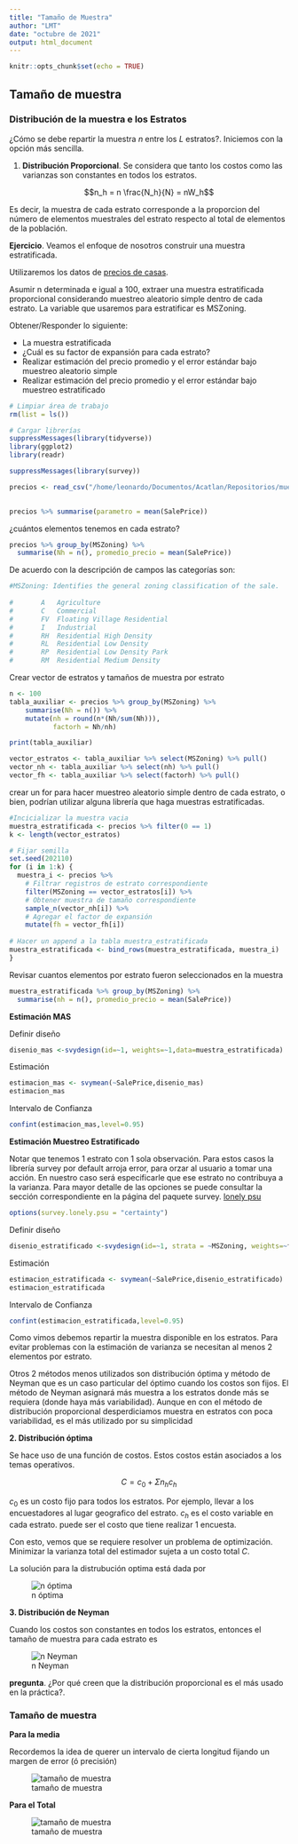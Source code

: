 ```yaml
---
title: "Tamaño de Muestra"
author: "LMT"
date: "octubre de 2021"
output: html_document
---
```


```r
knitr::opts_chunk$set(echo = TRUE)
```

## Tamaño de muestra


### Distribución de la muestra e los Estratos

¿Cómo se debe repartir la muestra $n$ entre los $L$ estratos?. Iniciemos con la opción más sencilla.

1. **Distribución Proporcional**. Se considera que tanto los costos como las varianzas son constantes en todos los estratos.

$$n_h = n \frac{N_h}{N} = nW_h$$

Es decir, la muestra de cada estrato corresponde a la proporcion del número de elementos muestrales del estrato respecto al total de elementos de la población.


**Ejercicio**.  Veamos el enfoque de nosotros construir una muestra estratificada. 


Utilizaremos los datos de [precios de casas](https://www.kaggle.com/c/house-prices-advanced-regression-techniques).

Asumir n determinada e igual a 100, extraer una muestra estratificada proporcional considerando muestreo aleatorio simple dentro de cada estrato. La variable que usaremos para estratificar es MSZoning.

Obtener/Responder lo siguiente:

* La muestra estratificada
* ¿Cuál es su factor de expansión para cada estrato?
* Realizar estimación del precio promedio y el error estándar bajo muestreo aleatorio simple
* Realizar estimación del precio promedio y el error estándar bajo muestreo estratificado



```r
# Limpiar área de trabajo
rm(list = ls())
```


```r
# Cargar librerías
suppressMessages(library(tidyverse))
library(ggplot2)
library(readr)

suppressMessages(library(survey))
```



```r
precios <- read_csv("/home/leonardo/Documentos/Acatlan/Repositorios/muestreo_2021/datos/HousePrices/HousePrices.csv")
          
```

```r
precios %>% summarise(parametro = mean(SalePrice))
```


¿cuántos elementos tenemos en cada estrato?

```r
precios %>% group_by(MSZoning) %>% 
  summarise(Nh = n(), promedio_precio = mean(SalePrice))
```
De acuerdo con la descripción de campos las categorías son:

```r
#MSZoning: Identifies the general zoning classification of the sale.
		
#       A	Agriculture
#       C	Commercial
#       FV	Floating Village Residential
#       I	Industrial
#       RH	Residential High Density
#       RL	Residential Low Density
#       RP	Residential Low Density Park 
#       RM	Residential Medium Density
```


Crear vector de estratos y tamaños de muestra por estrato
```r
n <- 100
tabla_auxiliar <- precios %>% group_by(MSZoning) %>% 
    summarise(Nh = n()) %>% 
    mutate(nh = round(n*(Nh/sum(Nh))),
           factorh = Nh/nh)

print(tabla_auxiliar)

vector_estratos <- tabla_auxiliar %>% select(MSZoning) %>% pull()
vector_nh <- tabla_auxiliar %>% select(nh) %>% pull()
vector_fh <- tabla_auxiliar %>% select(factorh) %>% pull()
```


crear un for para hacer muestreo aleatorio simple dentro de cada estrato, o bien, podrían utilizar alguna librería que haga muestras estratificadas.

```r
#Incicializar la muestra vacia
muestra_estratificada <- precios %>% filter(0 == 1)
k <- length(vector_estratos)

# Fijar semilla
set.seed(202110)
for (i in 1:k) {
  muestra_i <- precios %>% 
    # Filtrar registros de estrato correspondiente
    filter(MSZoning == vector_estratos[i]) %>% 
    # Obtener muestra de tamaño correspondiente
    sample_n(vector_nh[i]) %>% 
    # Agregar el factor de expansión
    mutate(fh = vector_fh[i])
  
# Hacer un append a la tabla muestra_estratificada
muestra_estratificada <- bind_rows(muestra_estratificada, muestra_i)
}

```


Revisar cuantos elementos por estrato fueron seleccionados en la muestra

```r
muestra_estratificada %>% group_by(MSZoning) %>% 
  summarise(nh = n(), promedio_precio = mean(SalePrice))
```

**Estimación MAS**


Definir diseño
```r
disenio_mas <-svydesign(id=~1, weights=~1,data=muestra_estratificada)
```

Estimación
```r
estimacion_mas <- svymean(~SalePrice,disenio_mas)
estimacion_mas
```

Intervalo de Confianza
```r
confint(estimacion_mas,level=0.95)
```


**Estimación Muestreo Estratificado**

Notar que tenemos 1 estrato con 1 sola observación. Para estos casos la librería survey por default arroja error, para orzar al usuario a tomar una acción. En nuestro caso será especificarle que ese estrato no contribuya a la varianza. Para mayor detalle de las opciones se puede consultar la sección correspondiente en la página del paquete survey. [lonely psu](http://r-survey.r-forge.r-project.org/survey/exmample-lonely.html)

```r
options(survey.lonely.psu = "certainty")
```


Definir diseño
```r
disenio_estratificado <-svydesign(id=~1, strata = ~MSZoning, weights=~fh,data=muestra_estratificada)
```

Estimación
```r
estimacion_estratificada <- svymean(~SalePrice,disenio_estratificado)
estimacion_estratificada
```

Intervalo de Confianza
```r
confint(estimacion_estratificada,level=0.95)
```




Como vimos debemos repartir la muestra disponible en los estratos. Para evitar problemas con la estimación de varianza se necesitan al menos 2 elementos por estrato.

Otros 2 métodos menos utilizados son distribución óptima y método de Neyman que es un caso particular del óptimo cuando los costos son fijos. El método de Neyman asignará más muestra a los estratos donde más se requiera (donde haya más variabilidad). Aunque en con el método de distribución proporcional desperdiciamos muestra en estratos con poca variabilidad, es el más utilizado por su simplicidad

**2. Distribución óptima**

Se hace uso de una función de costos. Estos costos están asociados a los temas operativos.

$$C = c_0 + \Sigma n_h c_h$$

$c_0$ es un costo fijo para todos los estratos. Por ejemplo, llevar a los encuestadores al lugar geografico del estrato.
$c_h$ es el costo variable en cada estrato. puede ser el costo que tiene realizar 1 encuesta.

Con esto, vemos que se requiere resolver un problema de optimización. Minimizar la varianza total del estimador sujeta a un costo total $C$.

La solución para la distrubución optima está dada por


![n óptima](/home/leonardo/Documentos/Acatlan/Repositorios/muestreo_2021/imágenes/n_dist_optima.png)

**3. Distribución de Neyman**

Cuando los costos son constantes en todos los estratos, entonces el tamaño de muestra para cada estrato es


![n Neyman](/home/leonardo/Documentos/Acatlan/Repositorios/muestreo_2021/imágenes/n_dist_neyman.png)

**pregunta**. ¿Por qué creen que la distribución proporcional es el más usado en la práctica?. 



### Tamaño de muestra

**Para la media**

Recordemos la idea de querer un intervalo de cierta longitud fijando un margen de error (ó precisión)


![tamaño de muestra](/home/leonardo/Documentos/Acatlan/Repositorios/muestreo_2021/imágenes/n_m_est1.png)


**Para el Total**

![tamaño de muestra](/home/leonardo/Documentos/Acatlan/Repositorios/muestreo_2021/imágenes/n_m_est2.png)
